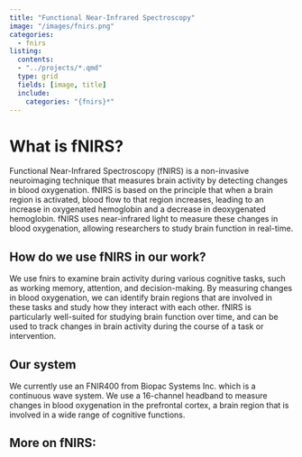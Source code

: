 ```yaml
---
title: "Functional Near-Infrared Spectroscopy"
image: "/images/fnirs.png"
categories:
  - fnirs
listing:
  contents:
  - "../projects/*.qmd"
  type: grid
  fields: [image, title]
  include:
    categories: "{fnirs}*"
---
```


# What is fNIRS?

Functional Near-Infrared Spectroscopy (fNIRS) is a non-invasive neuroimaging technique that measures brain activity by detecting changes in blood oxygenation. fNIRS is based on the principle that when a brain region is activated, blood flow to that region increases, leading to an increase in oxygenated hemoglobin and a decrease in deoxygenated hemoglobin. fNIRS uses near-infrared light to measure these changes in blood oxygenation, allowing researchers to study brain function in real-time.

## How do we use fNIRS in our work?

We use fnirs to examine brain activity during various cognitive tasks, such as working memory, attention, and decision-making. By measuring changes in blood oxygenation, we can identify brain regions that are involved in these tasks and study how they interact with each other. fNIRS is particularly well-suited for studying brain function over time, and can be used to track changes in brain activity during the course of a task or intervention.

## Our system

We currently use an FNIR400 from Biopac Systems Inc. which is a continuous wave system. We use a 16-channel headband to measure changes in blood oxygenation in the prefrontal cortex, a brain region that is involved in a wide range of cognitive functions.

## More on fNIRS:
